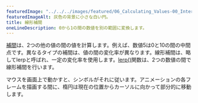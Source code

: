 ---
featuredImage: "../../../images/featured/06_Calculating_Values-00_Interpolate-thumbnail.png"
featuredImageAlt: 灰色の背景に小さな白い円。
title: 線形補間
oneLineDescription: 0から1の間の数値を別の範囲に変換します。
---

<a href="https://developer.mozilla.org/en-US/docs/Glossary/Interpolation" target="_blank">補間</a>は、2つの他の値の間の値を計算します。例えば、数値5は0と10の間の中間点です。異なるタイプの補間は、値の間の変化率が異なります。線形補間は、略してlerpと呼ばれ、一定の変化率を使用します。<a href="/reference/p5/lerp" target="_blank">lerp()</a>関数は、2つの数値の間で線形補間を行います。

マウスを画面上で動かすと、シンボルがそれに従います。アニメーションの各フレームを描画する間に、楕円は現在の位置からカーソルに向かって部分的に移動します。